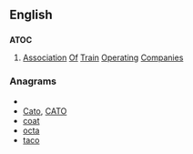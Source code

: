 ==English==

==={{acronym}}===
{{wikipedia|Association of Train Operating Companies}}
'''ATOC'''

# {{British|rail transport}} [[association|Association]] [[of|Of]] [[train|Train]] [[operating|Operating]] [[companies|Companies]]

===Anagrams===
* {{alphagram|acot}}
* [[Cato#English|Cato]], [[CATO#English|CATO]]
* [[coat#English|coat]]
* [[octa#English|octa]]
* [[taco#English|taco]]